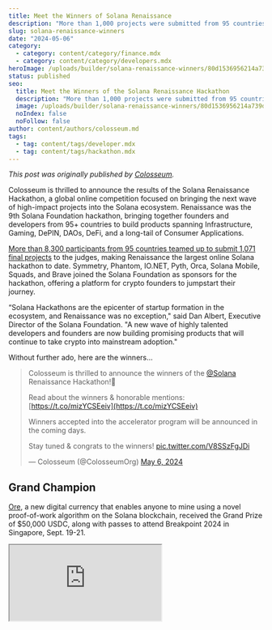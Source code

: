 ```yaml
---
title: Meet the Winners of Solana Renaissance
description: "More than 1,000 projects were submitted from 95 countries."
slug: solana-renaissance-winners
date: "2024-05-06"
category:
  - category: content/category/finance.mdx
  - category: content/category/developers.mdx
heroImage: /uploads/builder/solana-renaissance-winners/80d1536956214a739d96023b02c066a4.jpg
status: published
seo:
  title: Meet the Winners of the Solana Renaissance Hackathon
  description: "More than 1,000 projects were submitted from 95 countries."
  image: /uploads/builder/solana-renaissance-winners/80d1536956214a739d96023b02c066a4.jpg
  noIndex: false
  noFollow: false
author: content/authors/colosseum.md
tags:
  - tag: content/tags/developer.mdx
  - tag: content/tags/hackathon.mdx
---
```


_This post was originally published by_ [_Colosseum_](https://blog.colosseum.org/announcing-the-winners-of-the-solana-renaissance-hackathon/)_._

Colosseum is thrilled to announce the results of the Solana Renaissance Hackathon, a global online competition focused on bringing the next wave of high-impact projects into the Solana ecosystem. Renaissance was the 9th Solana Foundation hackathon, bringing together founders and developers from 95+ countries to build products spanning Infrastructure, Gaming, DePIN, DAOs, DeFi, and a long-tail of Consumer Applications.

[More than 8,300 participants from 95 countries teamed up to submit 1,071 final projects](https://arena.colosseum.org/projects/explore) to the judges, making Renaissance the largest online Solana hackathon to date. Symmetry, Phantom, IO.NET, Pyth, Orca, Solana Mobile, Squads, and Brave joined the Solana Foundation as sponsors for the hackathon, offering a platform for crypto founders to jumpstart their journey.

“Solana Hackathons are the epicenter of startup formation in the ecosystem, and Renaissance was no exception," said Dan Albert, Executive Director of the Solana Foundation. "A new wave of highly talented developers and founders are now building promising products that will continue to take crypto into mainstream adoption."

Without further ado, here are the winners…

> Colosseum is thrilled to announce the winners of the [@Solana](https://twitter.com/solana?ref_src=twsrc%5Etfw) Renaissance Hackathon!🎨
>
> Read about the winners & honorable mentions: [https://t.co/mizYCSEeiv](https://t.co/mizYCSEeiv)
>
> Winners accepted into the accelerator program will be announced in the coming days.
>
> Stay tuned & congrats to the winners! [pic.twitter.com/V8SSzFgJDi](https://t.co/V8SSzFgJDi)
>
> — Colosseum (@ColosseumOrg) [May 6, 2024](https://twitter.com/ColosseumOrg/status/1787468985929212264?ref_src=twsrc%5Etfw)

## Grand Champion

[Ore](https://arena.colosseum.org/projects/explore/372), a new digital currency that enables anyone to mine using a novel proof-of-work algorithm on the Solana blockchain, received the Grand Prize of $50,000 USDC, along with passes to attend Breakpoint 2024 in Singapore, Sept. 19-21.

<iframe src="https://www.loom.com/embed/f41b35eed21944eab62acb6b545beafd" />

## Consumer Apps Track

The first prize goes to [Banger.lol](https://arena.colosseum.org/projects/explore/663), a marketplace for trading tweets and supporting creators, with an award of $30,000 in USDC.

Additional prizes went to:

- Second: [Wootz Browser](https://arena.colosseum.org/projects/explore/293), a crypto-enabled browser that pays users for helping generative AI.
- Third: [Chomp](https://arena.colosseum.org/projects/explore/223), a gamified social consensus platform that provides best-in-class insights.
- Fourth: [Movement](https://arena.colosseum.org/projects/explore/717), a new trading app built to assist users efficiently discover and exchange memecoins.
- Fifth: [DePlan](https://arena.colosseum.org/projects/explore/153), a pay-as-you-go solution that gives end users better payment options.

Although they did not win any prizes, we would also like to recognize, in no particular order, the work of the following honorable mentions:

- [Fastmind](https://arena.colosseum.org/projects/explore/910)
- [Aloy](https://arena.colosseum.org/projects/explore/988)
- [Unruggable](https://arena.colosseum.org/projects/explore/1108)
- [Let's Cook](https://arena.colosseum.org/projects/explore/1132)
- [SyncLink](https://arena.colosseum.org/projects/explore/899)
- [Oridion](https://arena.colosseum.org/projects/explore/165)
- [WearTre](https://arena.colosseum.org/projects/explore/639)
- [K3N](https://arena.colosseum.org/projects/explore/1051)
- [Trekn](https://arena.colosseum.org/projects/explore/619)
- [Gcaller](https://arena.colosseum.org/projects/explore/728)

## Crypto Infrastructure Track

The first prize goes to [High TPS Solana Client](https://arena.colosseum.org/projects/explore/550), a new client that utilizes efficient scheduling and pipeline optimizations to improve transaction capacity and increase block reward yields, with an award of $30,000 in USDC.

Additional prizes went to:

- Second: [Torque](https://arena.colosseum.org/projects/explore/855), an onchain offers protocol for builders and dApps to deploy marketing strategies.
- Third: [xCrow](https://arena.colosseum.org/projects/explore/443), a platform for accelerating developers working with Solana's escrow programs.
- Fourth: [Cambrian](https://arena.colosseum.org/projects/explore/330), a restaking platform building a new economic coordination layer on Solana.
- Fifth: [Merit](https://arena.colosseum.org/projects/explore/923), a full-scale on-chain points as tokens protocol.

Although they did not win any prizes, the judges would also like to recognize, in no particular order, the work of the following honorable mentions:

- [GeckoFuzz](https://arena.colosseum.org/projects/explore/1061)
- [Icedancer](https://arena.colosseum.org/projects/explore/617)
- [Epoch](https://arena.colosseum.org/projects/explore/81)
- [Flowgate](https://arena.colosseum.org/projects/explore/1110)
- [Egeria Lite](https://arena.colosseum.org/projects/explore/941)
- [Atom Network](https://arena.colosseum.org/projects/explore/1121)
- [SolanAIzer](https://arena.colosseum.org/projects/explore/349)

## Gaming Track

The first prize goes to [Meshmap+City Champ](https://arena.colosseum.org/projects/explore/577), a new 3D mapping network integrated through a game that generates 3D scans incentivized by token rewards, with an award of $30,000 in USDC.

Additional prizes went to:

- Second: [Legends of the Sun](https://arena.colosseum.org/projects/explore/903), an old school combat battle arena where players can go up against up to 5 friends or foes for rewards
- Third: [Mining Badger Game](https://arena.colosseum.org/projects/explore/884), an onchain crafting game using Honeycomb Protocol, that game developers can integrate into their own unique experiences.
- Fourth: [Moon Boi Universe](https://arena.colosseum.org/projects/explore/880), a web3 cyber-fantasy, open-world RPG optimized for mobile.
- Fifth: [Maneko Pet](https://arena.colosseum.org/projects/explore/187), a simple and fun Tamagotchi-style mobile game, complete with a built-in game launcher.

Although they did not win any prizes, the judges would also like to recognize, in no particular order, the work of the following honorable mentions:

- [LePoker](https://arena.colosseum.org/projects/explore/939)
- [Blockpal](https://arena.colosseum.org/projects/explore/421)
- [Ascend](https://arena.colosseum.org/projects/explore/1060)
- [JogoJogo](https://arena.colosseum.org/projects/explore/222)
- [Seternia Realms](https://arena.colosseum.org/projects/explore/731)

## DeFi & Payments Track

The first prize goes to [Urani](https://arena.colosseum.org/projects/explore/159), an intent-based swap aggregator bringing protection against toxic MEV at the application layer, with an award of $30,000 in USDC.

Additional prizes went to:

- Second: [GLAM](https://arena.colosseum.org/projects/explore/374), a decentralized on-chain asset management protocol on Solana
- Third: [Nomad](https://arena.colosseum.org/projects/explore/829), an Nigeria-based payment app that streamlines off ramping.
- Fourth: [Ripe](https://arena.colosseum.org/projects/explore/587), a QR-code enabled app that gives users the ability to pay across merchants in Southeast Asia.
- Fifth: [Exponent](https://arena.colosseum.org/projects/explore/839), a derivatives protocol for trading the yield of DeFi products on Solana.

Although they did not win any prizes, the judges would also like to recognize, in no particular order, the work of the following honorable mentions:

- [Carrot](https://arena.colosseum.org/projects/explore/872)
- [RateX](https://arena.colosseum.org/projects/explore/126)
- [Arcana](https://arena.colosseum.org/projects/explore/1087)
- [Bullbot](https://arena.colosseum.org/projects/explore/976)
- [RSRV](https://arena.colosseum.org/projects/explore/1006)
- [Asgard](https://arena.colosseum.org/projects/explore/1139)
- [Bestlend](https://arena.colosseum.org/projects/explore/135)
- [Hakifi](https://arena.colosseum.org/projects/explore/180)
- [Avici](https://arena.colosseum.org/projects/explore/1038)
- [Poe](https://arena.colosseum.org/projects/explore/414)
- [Credible](https://arena.colosseum.org/projects/explore/305)
- [Mocha](https://arena.colosseum.org/projects/explore/865)
- [StonksBot](https://arena.colosseum.org/projects/explore/485)
- [Facto](https://arena.colosseum.org/projects/explore/597)
- [BlindPay](https://arena.colosseum.org/projects/explore/224)
- [Triad](https://arena.colosseum.org/projects/explore/859)

## DePIN Track

The first prize goes to [Blockmesh](https://arena.colosseum.org/projects/explore/226), an open network that allows you to monetize your excess bandwidth, with an award of $30,000 in USDC.

Additional prizes went to:

- Second: [DeCharge](https://arena.colosseum.org/projects/explore/563), an EV charging network offering globally compatible hardware for affordable access.
- Third: [dBunker](https://arena.colosseum.org/projects/explore/1166), a DePIN Financial Derivatives Platform with an open ecosystem designed to solve the challenges of broader user participation in DePIN projects.
- Fourth: [CHRO+](https://arena.colosseum.org/projects/explore/1092), a decentralized health network to accelerate breakthroughs in predictive, preventive and personalized medicine
- Fifth: [Pomerene](https://arena.colosseum.org/projects/explore/248), a DePIN for international trade with pallet tracking.

Although they did not win any prizes, the judges would also like to recognize the work of the following honorable mention:

- [Repl](https://arena.colosseum.org/projects/explore/688)
- [Cudis](https://arena.colosseum.org/projects/explore/114)
- [BloomSkyX](https://arena.colosseum.org/projects/explore/32)
- [Soltera](https://arena.colosseum.org/projects/explore/1013)
- [SkyTrade](https://arena.colosseum.org/projects/explore/340)
- [Blockride](https://arena.colosseum.org/projects/explore/834)
- [Hajime AI](https://arena.colosseum.org/projects/explore/615)

## DAOs & Communities Track

The first prize goes to [DeTask](https://arena.colosseum.org/projects/explore/1155), an AI-enabled product development platform leveraging DAO labor, with an award of $30,000 in USDC.

Additional prizes went to:

- Second: [DeStreet](https://arena.colosseum.org/projects/explore/993), a non-custodial dApp built on Solana Mobile that enables communities to trade together.
- Third: [TokenGator](https://arena.colosseum.org/projects/explore/1005), a platform for managing dynamic NFT collections.
- Fourth: [Maindocs](https://arena.colosseum.org/projects/explore/689), a platform that lets dapps, institutions, and DAOs create fully customisable and verifiable financial documents.
- Fifth: [Quadratus Protocol](https://arena.colosseum.org/projects/explore/950), a fully on-chain DAO Governance model, powered through quadratic voting.

Although they did not win any prizes, the judges would also like to recognize, in no particular order, the work of the following honorable mentions

- [xFriends](https://arena.colosseum.org/projects/explore/1179)
- [SolanaHub](https://arena.colosseum.org/projects/explore/503)
- [Valhalla](https://arena.colosseum.org/projects/explore/715)
- [MMOSH](https://arena.colosseum.org/projects/explore/841)
- [Poirot](https://arena.colosseum.org/projects/explore/558)
- [Syncvote](https://arena.colosseum.org/projects/explore/1016)

## University Award

The University Award, which recognizes excellence from a project led by university students, goes to [DeVolt](https://arena.colosseum.org/projects/explore/1085), receiving a $10,000 USDC prize for the project.

## Public Goods Award

The Public Goods Award, which recognizes an open-source project that benefits developers across the Solana ecosystem, goes to [Zircon](https://arena.colosseum.org/projects/explore/968), receiving a $10,000 USDC prize.

## Climate Award

The Climate Award, recognizing projects that are built with climate change and sustainability in mind, goes to [AquaSave](https://arena.colosseum.org/projects/explore/377), receiving a USDC prize of $10,000.

_Thanks again to all the participants, the judges who reviewed projects, and the sponsors from across the ecosystem. But most of all, congratulations to all the winners!_
